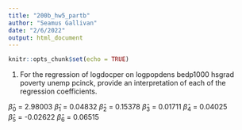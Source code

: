 ```yaml
---
title: "200b_hw5_partb"
author: "Seamus Gallivan"
date: "2/6/2022"
output: html_document
---
```


```r
knitr::opts_chunk$set(echo = TRUE)
```

1. For the regression of logdocper on logpopdens bedp1000 hsgrad poverty unemp pcinck,
provide an interpretation of each of the regression coefficients.

$\hat\beta_{0}$ = 2.98003
$\hat\beta_{1}$ = 0.04832
$\hat\beta_{2}$ = 0.15378
$\hat\beta_{3}$ = 0.01711
$\hat\beta_{4}$ = 0.04025	
$\hat\beta_{5}$ = -0.02622
$\hat\beta_{6}$ = 0.06515
